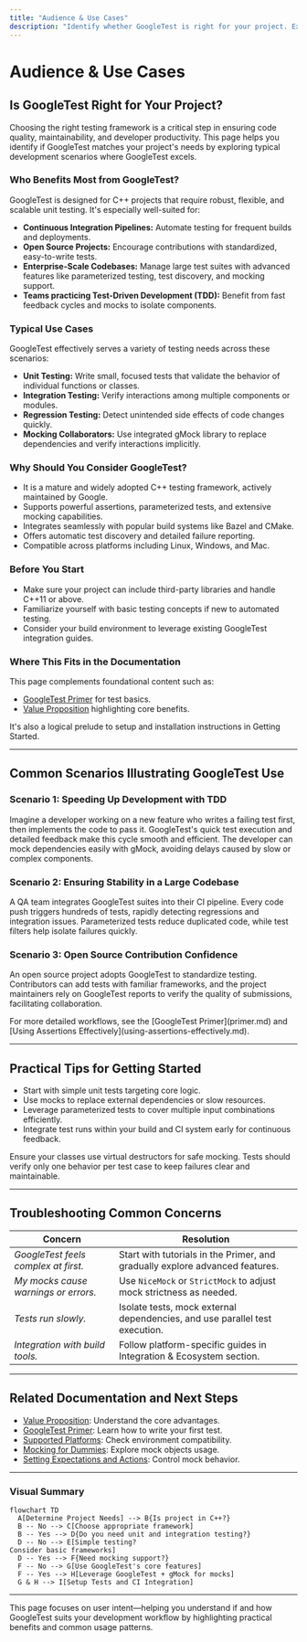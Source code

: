 ```yaml
---
title: "Audience & Use Cases"
description: "Identify whether GoogleTest is right for your project. Explore typical use cases—from CI pipelines to open source projects and enterprise-scale codebases—and see which development needs are best served by adopting GoogleTest."
---
```


# Audience & Use Cases

## Is GoogleTest Right for Your Project?

Choosing the right testing framework is a critical step in ensuring code quality, maintainability, and developer productivity. This page helps you identify if GoogleTest matches your project's needs by exploring typical development scenarios where GoogleTest excels.

### Who Benefits Most from GoogleTest?

GoogleTest is designed for C++ projects that require robust, flexible, and scalable unit testing. It's especially well-suited for:

- **Continuous Integration Pipelines:** Automate testing for frequent builds and deployments.
- **Open Source Projects:** Encourage contributions with standardized, easy-to-write tests.
- **Enterprise-Scale Codebases:** Manage large test suites with advanced features like parameterized testing, test discovery, and mocking support.
- **Teams practicing Test-Driven Development (TDD):** Benefit from fast feedback cycles and mocks to isolate components.

### Typical Use Cases

GoogleTest effectively serves a variety of testing needs across these scenarios:

- **Unit Testing:** Write small, focused tests that validate the behavior of individual functions or classes.
- **Integration Testing:** Verify interactions among multiple components or modules.
- **Regression Testing:** Detect unintended side effects of code changes quickly.
- **Mocking Collaborators:** Use integrated gMock library to replace dependencies and verify interactions implicitly.

### Why Should You Consider GoogleTest?

- It is a mature and widely adopted C++ testing framework, actively maintained by Google.
- Supports powerful assertions, parameterized tests, and extensive mocking capabilities.
- Integrates seamlessly with popular build systems like Bazel and CMake.
- Offers automatic test discovery and detailed failure reporting.
- Compatible across platforms including Linux, Windows, and Mac.

### Before You Start

- Make sure your project can include third-party libraries and handle C++11 or above.
- Familiarize yourself with basic testing concepts if new to automated testing.
- Consider your build environment to leverage existing GoogleTest integration guides.

### Where This Fits in the Documentation

This page complements foundational content such as:

- [GoogleTest Primer](primer.md) for test basics.
- [Value Proposition](value-proposition.md) highlighting core benefits.

It's also a logical prelude to setup and installation instructions in Getting Started.

---

## Common Scenarios Illustrating GoogleTest Use

### Scenario 1: Speeding Up Development with TDD

Imagine a developer working on a new feature who writes a failing test first, then implements the code to pass it. GoogleTest's quick test execution and detailed feedback make this cycle smooth and efficient. The developer can mock dependencies easily with gMock, avoiding delays caused by slow or complex components.

### Scenario 2: Ensuring Stability in a Large Codebase

A QA team integrates GoogleTest suites into their CI pipeline. Every code push triggers hundreds of tests, rapidly detecting regressions and integration issues. Parameterized tests reduce duplicated code, while test filters help isolate failures quickly.

### Scenario 3: Open Source Contribution Confidence

An open source project adopts GoogleTest to standardize testing. Contributors can add tests with familiar frameworks, and the project maintainers rely on GoogleTest reports to verify the quality of submissions, facilitating collaboration.

<Info>
For more detailed workflows, see the [GoogleTest Primer](primer.md) and [Using Assertions Effectively](using-assertions-effectively.md).
</Info>

---

## Practical Tips for Getting Started

- Start with simple unit tests targeting core logic.
- Use mocks to replace external dependencies or slow resources.
- Leverage parameterized tests to cover multiple input combinations efficiently.
- Integrate test runs within your build and CI system early for continuous feedback.

<Check>
Ensure your classes use virtual destructors for safe mocking.
</Check>

<Note>
Tests should verify only one behavior per test case to keep failures clear and maintainable.
</Note>

---

## Troubleshooting Common Concerns

| Concern                                   | Resolution                                                                       |
|------------------------------------------|----------------------------------------------------------------------------------|
| *GoogleTest feels complex at first.*    | Start with tutorials in the Primer, and gradually explore advanced features.     |
| *My mocks cause warnings or errors.*    | Use `NiceMock` or `StrictMock` to adjust mock strictness as needed.               |
| *Tests run slowly.*                      | Isolate tests, mock external dependencies, and use parallel test execution.      |
| *Integration with build tools.*          | Follow platform-specific guides in Integration & Ecosystem section.              |

---

## Related Documentation and Next Steps

- [Value Proposition](value-proposition.md): Understand the core advantages.
- [GoogleTest Primer](primer.md): Learn how to write your first test.
- [Supported Platforms](supported-platforms.html): Check environment compatibility.
- [Mocking for Dummies](gmock_for_dummies.md): Explore mock objects usage.
- [Setting Expectations and Actions](setting-expectations-and-actions.md): Control mock behavior.

---

### Visual Summary

```mermaid
flowchart TD
  A[Determine Project Needs] --> B{Is project in C++?}
  B -- No --> C[Choose appropriate framework]
  B -- Yes --> D{Do you need unit and integration testing?}
  D -- No --> E[Simple testing?
Consider basic frameworks]
  D -- Yes --> F{Need mocking support?}
  F -- No --> G[Use GoogleTest's core features]
  F -- Yes --> H[Leverage GoogleTest + gMock for mocks]
  G & H --> I[Setup Tests and CI Integration]
```

---

This page focuses on user intent—helping you understand if and how GoogleTest suits your development workflow by highlighting practical benefits and common usage patterns.